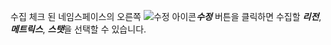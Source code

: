 수집 체크 된 네임스페이스의 오른쪽 ![수정 아이콘](/img/ico-edit.svg)***수정*** 버튼을 클릭하면 수집할 ***리전***, ***메트릭스***, ***스탯***을 선택할 수 있습니다.